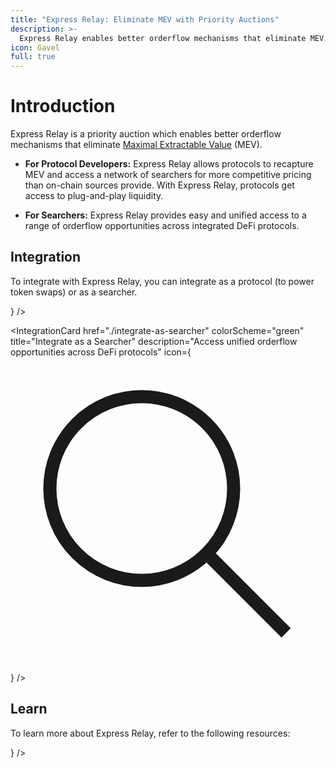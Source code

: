 ```yaml
---
title: "Express Relay: Eliminate MEV with Priority Auctions"
description: >-
  Express Relay enables better orderflow mechanisms that eliminate MEV. Protocol developers can recapture MEV while searchers get unified access to opportunities.
icon: Gavel
full: true
---
```


# Introduction

Express Relay is a priority auction which enables better orderflow mechanisms that eliminate [Maximal Extractable Value](https://www.ledger.com/academy/glossary/maximal-extractable-value-mev) (MEV).

- **For Protocol Developers:** Express Relay allows protocols to recapture MEV and access a network of searchers for more competitive pricing than on-chain sources provide.
  With Express Relay, protocols get access to plug-and-play liquidity.

- **For Searchers:** Express Relay provides easy and unified access to a range of orderflow opportunities across integrated DeFi protocols.

## Integration

To integrate with Express Relay, you can integrate as a protocol (to power token swaps) or as a searcher.

<div className="grid grid-cols-1 md:grid-cols-2 gap-6 mt-8">
  <IntegrationCard
    href="./integrate-as-protocol"
    colorScheme="blue"
    title="Integrate as a Protocol"
    description="Power token swaps and recapture MEV with Express Relay integration"
    icon={
      <svg fill="none" stroke="currentColor" viewBox="0 0 24 24">
        <path strokeLinecap="round" strokeLinejoin="round" strokeWidth={2} d="M9 12h6m-6 4h6m2 5H7a2 2 0 01-2-2V5a2 2 0 012-2h5.586a1 1 0 01.707.293l5.414 5.414a1 1 0 01.293.707V19a2 2 0 01-2 2z" />
      </svg>
    }
  />

  <IntegrationCard
    href="./integrate-as-searcher"
    colorScheme="green"
    title="Integrate as a Searcher"
    description="Access unified orderflow opportunities across DeFi protocols"
    icon={
      <svg fill="none" stroke="currentColor" viewBox="0 0 24 24">
        <path strokeLinecap="round" strokeLinejoin="round" strokeWidth={2} d="M21 21l-6-6m2-5a7 7 0 11-14 0 7 7 0 0114 0z" />
      </svg>
    }
  />
</div>

## Learn

To learn more about Express Relay, refer to the following resources:

<div className="mt-8">
  <IntegrationCard
    href="./how-express-relay-works"
    colorScheme="purple"
    title="How Express Relay Works"
    description="Understand the mechanics behind Express Relay's priority auction system"
    icon={
      <svg fill="none" stroke="currentColor" viewBox="0 0 24 24">
        <path
          strokeLinecap="round"
          strokeLinejoin="round"
          strokeWidth={2}
          d="M8.228 9c.549-1.165 2.03-2 3.772-2 2.21 0 4 1.343 4 3 0 1.4-1.278 2.575-3.006 2.907-.542.104-.994.54-.994 1.093m0 3h.01M21 12a9 9 0 11-18 0 9 9 0 0118 0z"
        />
      </svg>
    }
  />
</div>
